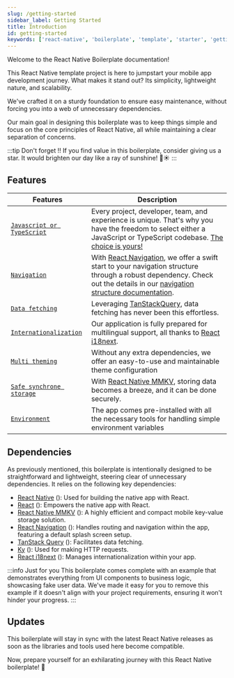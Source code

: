 ```yaml
---
slug: /getting-started
sidebar_label: Getting Started
title: Introduction
id: getting-started
keywords: ['react-native', 'boilerplate', 'template', 'starter', 'getting started']
---
```


Welcome to the React Native Boilerplate documentation!
<Tom />

This React Native template project is here to jumpstart your mobile app development journey.
What makes it stand out? Its simplicity, lightweight nature, and scalability.

We've crafted it on a sturdy foundation to ensure easy maintenance, without forcing you into a web of unnecessary dependencies.

Our main goal in designing this boilerplate was to keep things simple and focus on the core principles of React Native,
all while maintaining a clear separation of concerns.

:::tip Don't forget !!
If you find value in this boilerplate, consider giving us a star. It would brighten our day like a ray of sunshine! 🌈☀️
:::

## Features

| Features                                                               | Description                                                                                                                                                                                                                                     |
| ---------------------------------------------------------------------- |------------------------------------------------------------------------------------------------------------------------------------------------------------------------------------------------------------------------------------------------ |
| [`Javascript or TypeScript`](/docs/installation#using-the-boilerplate) | Every project, developer, team, and experience is unique. That's why you have the freedom to select either a JavaScript or TypeScript codebase. [The choice is yours!](/docs/installation#using-the-boilerplate)                                |
| [`Navigation`](/docs/navigate)                                         | With [React Navigation](https://reactnavigation.org/), we offer a swift start to your navigation structure through a robust dependency. Check out the details in our [navigation structure documentation](/docs/navigate#navigation-structure). |
| [`Data fetching`](/docs/data-fetching)️                                 | Leveraging [TanStackQuery](https://react-query.tanstack.com/), data fetching has never been this effortless.                                                                                                                                    |
| [`Internationalization`](/docs/internationalization)                   | Our application is fully prepared for multilingual support, all thanks to [React i18next](https://react.i18next.com/).                                                                                                                          |
| [`Multi theming`](/docs/theming/how-to-use)                            | Without any extra dependencies, we offer an easy-to-use and maintainable theme configuration                                                                                                                                                    |
| [`Safe synchrone storage`](/docs/storage)                              | With [React Native MMKV](https://github.com/mrousavy/react-native-mmkv), storing data becomes a breeze, and it can be done securely.                                                                                                            |
| [`Environment`](/docs/environment)                                     | The app comes pre-installed with all the necessary tools for handling simple environment variables                                                                                                                                              |


## Dependencies

As previously mentioned, this boilerplate is intentionally designed to be straightforward and lightweight, steering clear of unnecessary dependencies. It relies on the following key dependencies:

- [React Native](https://reactnative.dev/) (**<VersionReader name="react-native"/>**): Used for building the native app with React.
- [React](https://react.dev/) (**<VersionReader name="react"/>**): Empowers the native app with React.
- [React Native MMKV](https://github.com/mrousavy/react-native-mmkv) (**<VersionReader name="react-native-mmkv"/>**): A highly efficient and compact mobile key-value storage solution.
- [React Navigation](https://reactnavigation.org/) (**<VersionReader name="@react-navigation/native"/>**): Handles routing and navigation within the app, featuring a default splash screen setup.
- [TanStack Query](https://tanstack.com/query/latest) (**<VersionReader name="@tanstack/react-query"/>**): Facilitates data fetching.
- [Ky](https://github.com/sindresorhus/ky) (**<VersionReader name="ky"/>**): Used for making HTTP requests.
- [React i18next](https://github.com/i18next/react-i18next) (**<VersionReader name="react-i18next"/>**): Manages internationalization within your app.

:::info Just for you
This boilerplate comes complete with an example that demonstrates everything from UI components to business logic, showcasing fake user data. We've made it easy for you to remove this example if it doesn't align with your project requirements, ensuring it won't hinder your progress.
:::

## Updates

This boilerplate will stay in sync with the latest React Native releases as soon as the libraries and tools used here become compatible.

Now, prepare yourself for an exhilarating journey with this React Native boilerplate! 🚀
